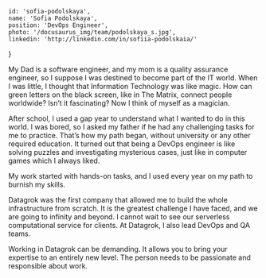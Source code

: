 <!-- markdownlint-disable first-line-h1 -->


    id: 'sofia-podolskaya',
    name: 'Sofia Podolskaya',
    position: 'DevOps Engineer',
    photo: '/docusaurus_img/team/podolskaya_s.jpg',
    linkedin: 'http://linkedin.com/in/sofiia-podolskaia/'
}

<Card meta={meta}>

My Dad is a software engineer, and my mom is a quality assurance engineer, so I suppose I was destined to become part of the IT world. When I was little, I thought that Information Technology was like magic. How can green letters on the black screen, like in The Matrix, connect people worldwide? Isn’t it fascinating? Now I think of myself as a magician.

After school, I used a gap year to understand what I wanted to do in this world. I was bored, so I asked my father if he had any challenging tasks for me to practice. That’s how my path began, without university or any other required education. It turned out that being a DevOps engineer is like solving puzzles and investigating mysterious cases, just like in computer games which I always liked.

My work started with hands-on tasks, and I used every year on my path to burnish my skills.

Datagrok was the first company that allowed me to build the whole infrastructure from scratch. It is the greatest challenge I have faced, and we are going to infinity and beyond. I cannot wait to see our serverless computational service for clients. At Datagrok, I also lead DevOps and QA teams.

Working in Datagrok can be demanding. It allows you to bring your expertise to an entirely new level. The person needs to be passionate and responsible about work.
</Card>

